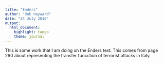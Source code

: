 ```yaml
---
title: "Enders"
author: "Rob Hayward"
date: "24 July 2016"
output: 
  html_document: 
    highlight: tango
    theme: journal
---
```

This is some work that I am doing on the Enders text.  This comes from page 290 about representing the transfer funcction of terrorist attacks in Italy. 